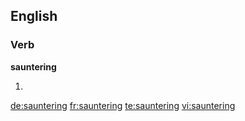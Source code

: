 ==English==

===Verb===
'''sauntering'''

# {{present participle of|saunter}}

[[de:sauntering]]
[[fr:sauntering]]
[[te:sauntering]]
[[vi:sauntering]]
